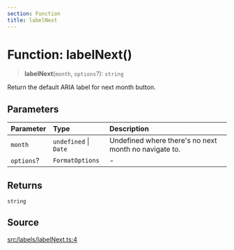```yaml
---
section: Function
title: labelNext
---
```


# Function: labelNext()

> **labelNext**(`month`, `options`?): `string`

Return the default ARIA label for next month button.

## Parameters

| Parameter | Type | Description |
| :------ | :------ | :------ |
| `month` | `undefined` \| `Date` | Undefined where there's no next month no navigate to. |
| `options`? | `FormatOptions` | - |

## Returns

`string`

## Source

[src/labels/labelNext.ts:4](https://github.com/gpbl/react-day-picker/blob/854070dd0/src/labels/labelNext.ts#L4)
